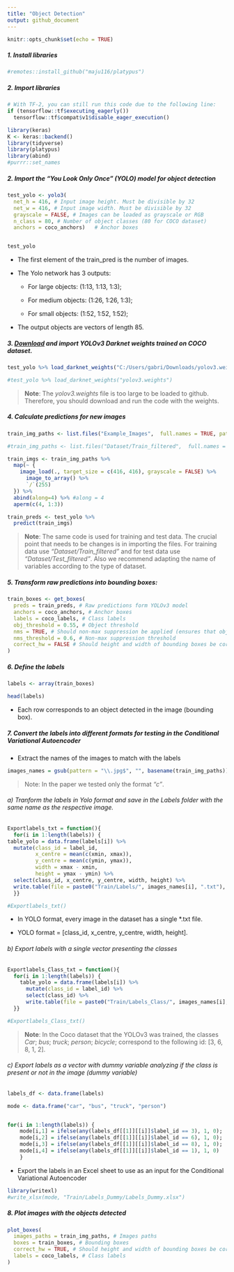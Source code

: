 ```yaml
---
title: "Object Detection"
output: github_document
---
```


```r
knitr::opts_chunk$set(echo = TRUE)
```

##### 1. Install libraries

```r

#remotes::install_github("maju116/platypus")
```

##### 2. Import libraries
```r
# With TF-2, you can still run this code due to the following line:
if (tensorflow::tf$executing_eagerly())
  tensorflow::tf$compat$v1$disable_eager_execution()

library(keras)
K <- keras::backend()
library(tidyverse)
library(platypus)
library(abind)
#purrr::set_names 
```

##### 2. Import the "You Look Only Once" (YOLO) model for object detection

```r
test_yolo <- yolo3(
  net_h = 416, # Input image height. Must be divisible by 32
  net_w = 416, # Input image width. Must be divisible by 32
  grayscale = FALSE, # Images can be loaded as grayscale or RGB
  n_class = 80, # Number of object classes (80 for COCO dataset)
  anchors = coco_anchors)   # Anchor boxes


test_yolo
```
 
 * The first element of the train_pred is the number of images.  

 *  The Yolo network has 3 outputs: 
    - For large objects: (1:13, 1:13, 1:3);  
    
    - For medium objects: (1:26, 1:26, 1:3);  
    
    - For small objects: (1:52, 1:52, 1:52);  
    
 * The output objects are vectors of length 85.   
 
##### 3. [Download](https://pjreddie.com/darknet/yolo/) and import YOLOv3 Darknet weights trained on COCO dataset. 

```r
test_yolo %>% load_darknet_weights("C:/Users/gabri/Downloads/yolov3.weights")
```


```r
#test_yolo %>% load_darknet_weights("yolov3.weights")
```

>**Note**: The _yolov3.weights_ file is too large to be loaded to github. Therefore, you should download and run the code with the weights. 

##### 4. Calculate predictions for new images

```r
train_img_paths <- list.files("Example_Images",  full.names = TRUE, pattern = ".jpg", all.files = TRUE)

#train_img_paths <- list.files("Dataset/Train_filtered",  full.names = TRUE, pattern = ".jpg", all.files = TRUE)

train_imgs <- train_img_paths %>%
  map(~ {
    image_load(., target_size = c(416, 416), grayscale = FALSE) %>%
      image_to_array() %>%
      `/`(255)
  }) %>%
  abind(along=4) %>% #along = 4
  aperm(c(4, 1:3))

train_preds <- test_yolo %>% 
  predict(train_imgs) 
```

>**Note**: The same code is used for training and test data. The crucial point that needs to be changes is in importing the files. For training data use _"Dataset/Train_filtered"_ and for test data use _"Dataset/Test_filtered"_. Also we recommend adapting the name of variables according to the type of dataset.

##### 5. Transform raw predictions into bounding boxes:

```r
train_boxes <- get_boxes(
  preds = train_preds, # Raw predictions form YOLOv3 model
  anchors = coco_anchors, # Anchor boxes
  labels = coco_labels, # Class labels
  obj_threshold = 0.55, # Object threshold
  nms = TRUE, # Should non-max suppression be applied (ensures that objects are only detected once)
  nms_threshold = 0.6, # Non-max suppression threshold
  correct_hw = FALSE # Should height and width of bounding boxes be corrected to image height and width
)
```

##### 6. Define the labels

```r
labels <- array(train_boxes)

head(labels)
```

* Each row corresponds to an object detected in the image (bounding box).

##### 7. Convert the labels into different formats for testing in the Conditional Variational Autoencoder

* Extract the names of the images to match with the labels
```r
images_names = gsub(pattern = "\\.jpg$", "", basename(train_img_paths))
```

>Note: In the paper we tested only the format _"c"_. 

###### a) Tranform the labels in Yolo format and save in the Labels folder with the same name as the respective image.

```r
Exportlabels_txt = function(){
  for(i in 1:length(labels)) {
table_yolo = data.frame(labels[i]) %>%
  mutate(class_id = label_id,
         x_centre = mean(c(xmin, xmax)), 
         y_centre = mean(c(ymin, ymax)),
         width = xmax - xmin,
         height = ymax - ymin) %>% 
  select(class_id, x_centre, y_centre, width, height) %>% 
  write.table(file = paste0("Train/Labels/", images_names[i], ".txt"), sep = ",", row.names = FALSE, col.names = FALSE)   #Save labels in folder
  }}

#Exportlabels_txt()
```

* In YOLO format, every image in the dataset has a single *.txt file.  

* YOLO format = [class_id, x_centre, y_centre, width, height].

###### b) Export labels with a single vector presenting the classes 

```r
Exportlabels_Class_txt = function(){
  for(i in 1:length(labels)) {
    table_yolo = data.frame(labels[i]) %>%
      mutate(class_id = label_id) %>% 
      select(class_id) %>% 
      write.table(file = paste0("Train/Labels_Class/", images_names[i], ".txt"), sep = ",", row.names = FALSE, col.names = FALSE) #Save labels in folder
  }}

#Exportlabels_Class_txt()
```

>**Note**: In the Coco dataset that the YOLOv3 was trained, the classes _Car_; _bus_; _truck_; _person_; _bicycle_; correspond to the following id: [3, 6, 8, 1, 2]. 

###### c) Export labels as a vector with dummy variable analyzing if the class is present or not in the image (dummy variable)

```r
labels_df <- data.frame(labels) 

mode <- data.frame("car", "bus", "truck", "person")


for(i in 1:length(labels)) {
    mode[i,1] = ifelse(any(labels_df[[1]][[i]]$label_id == 3), 1, 0);
    mode[i,2] = ifelse(any(labels_df[[1]][[i]]$label_id == 6), 1, 0); 
    mode[i,3] = ifelse(any(labels_df[[1]][[i]]$label_id == 8), 1, 0); 
    mode[i,4] = ifelse(any(labels_df[[1]][[i]]$label_id == 1), 1, 0) 
    }
```

* Export the labels in an Excel sheet to use as an input for the Conditional Variational Autoencoder

```r
library(writexl)
#write_xlsx(mode, "Train/Labels_Dummy/Labels_Dummy.xlsx")
```

##### 8. Plot images with the objects detected

```r
plot_boxes(
  images_paths = train_img_paths, # Images paths
  boxes = train_boxes, # Bounding boxes
  correct_hw = TRUE, # Should height and width of bounding boxes be corrected to image height and width
  labels = coco_labels, # Class labels
)
```


